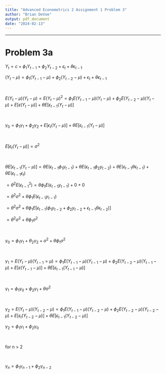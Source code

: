 ```yaml
---
title: "Advanced Econometrics 2 Assignment 1 Problem 3"
author: "Brian DeVoe"
output: pdf_document
date: "2024-02-13"
---
```


-------------------------------------------------
# Problem 3a

$Y_t = c + \phi_1Y_{t-1} + \phi_2Y_{t-2} + \epsilon_t + \theta\epsilon_{t-1}$

$(Y_t - \mu) = \phi_1(Y_{t-1} - \mu) + \phi_2(Y_{t-2} - \mu) + \epsilon_t + \theta\epsilon_{t-1}$

&nbsp;

$E(Y_t - \mu)(Y_t - \mu) = E(Y_t - \mu)^2 = \phi_1E(Y_{t-1} - \mu)(Y_t - \mu) + \phi_2E(Y_{t-2} - \mu)(Y_t- \mu) + E[\epsilon(Y_t - \mu)] + \theta E[\epsilon_{t-1}(Y_t - \mu)]$

&nbsp;

$\gamma_0 = \phi_1\gamma_1 + \phi_2\gamma_2 + E[\epsilon_t (Y_t - \mu)] + \theta E[\epsilon_{t-1}(Y_t - \mu)]$

&nbsp;

$E[\epsilon_t (Y_t - \mu)] = \sigma^2$

&nbsp;

$\theta E[\epsilon_{t-1}(Y_t - \mu)] = \theta E(\epsilon_{t-1}\phi_1y_{t-1}) + \theta E(\epsilon_{t-1}\phi_2y_{t-2}) + \theta E(\epsilon_{t-1}\theta \epsilon_{t-1}) + \theta E(\epsilon_{t-1}\epsilon_t)$

$= \theta^2E(\epsilon_{t-1}^2) = \theta\phi_1 E(\epsilon_{t-1}y_{t-1}) + 0 + 0$

$= \theta^2\sigma^2 + \theta\phi_1 E(\epsilon_{t-1}y_{t-1})$

$= \theta^2\sigma^2 + \theta\phi_1E[\epsilon_{t-1}(\phi_1y_{t-2}+\phi_2y_{t-2} + \epsilon_{t-1} \theta\epsilon_{t-2})]$

$= \theta^2\sigma^2 + \theta\phi_1 \sigma^2$

&nbsp;

$\gamma_0 = \phi_1 \gamma_1 + \theta_2 \gamma_2 + \sigma^2 + \theta\phi_1 \sigma^2$

&nbsp;
&nbsp;

$\gamma_1 = E(Y_t -\mu)(Y_{t-1} = \mu) = \phi_1 E(Y_{t-1}-\mu)(Y_{t-1}-\mu) + \phi_2 E(Y_{t-2} - \mu)(Y_{t-1} - \mu) + E[\epsilon(Y_{t-1} - \mu)] + \theta E[\epsilon_{t-1}(Y_{t-1} - \mu)]$ 

&nbsp;

$\gamma_1 = \phi_1 \gamma_0 + \phi_2 \gamma_1 + \theta\sigma^2$

&nbsp;

$\gamma_2 = E(Y_t - \mu)(Y_{t-2} - \mu) = \phi_1 E(Y_{t-1} - \mu)(Y_{t-2} - \mu) + \phi_2 E(Y_{t-2} - \mu)(Y_{t-2} - \mu) + E[\epsilon_t(Y_{t-2} - \mu)] + \theta E[\epsilon_{t-1}(Y_{t-2} - \mu)]$

$\gamma_2 = \phi_1\gamma_1 + \phi_2\gamma_0$

&nbsp;

for n > 2

&nbsp;

$\gamma_n = \phi_1\gamma_{n-1} + \phi_2\gamma_{n-2}$




